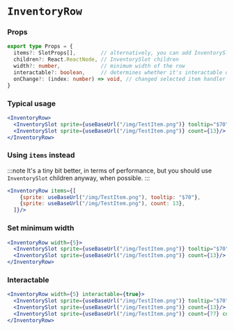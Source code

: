 # `InventoryRow`



### Props

```ts
export type Props = {
  items?: SlotProps[],        // alternatively, you can add InventorySlot props here
  children?: React.ReactNode, // InventorySlot children
  width?: number,             // minimum width of the row
  interactable?: boolean,     // determines whether it's interactable or not
  onChange?: (index: number) => void, // changed selected item handler
}
```

### Typical usage

```jsx
<InventoryRow>
  <InventorySlot sprite={useBaseUrl("/img/TestItem.png")} tooltip="$70"/>
  <InventorySlot sprite={useBaseUrl("/img/TestItem.png")} count={13}/>
</InventoryRow>
```

<BrowserWindow>
<InventoryRow>
  <InventorySlot sprite={useBaseUrl("/img/TestItem.png")} tooltip="$70"/>
  <InventorySlot sprite={useBaseUrl("/img/TestItem.png")} count={13}/>
</InventoryRow>
</BrowserWindow>

### Using `items` instead

:::note
It's a tiny bit better, in terms of performance, but you should use `InventorySlot` children anyway, when possible.
:::

```jsx
<InventoryRow items={[
    {sprite: useBaseUrl("/img/TestItem.png"), tooltip: "$70"},
    {sprite: useBaseUrl("/img/TestItem.png"), count: 13},
  ]}/>
```

<BrowserWindow>
<InventoryRow items={[
    {sprite: useBaseUrl("/img/TestItem.png"), tooltip: "$70"},
    {sprite: useBaseUrl("/img/TestItem.png"), count: 13},
  ]}/>
</BrowserWindow>

### Set minimum width

```jsx
<InventoryRow width={5}>
  <InventorySlot sprite={useBaseUrl("/img/TestItem.png")} tooltip="$70"/>
  <InventorySlot sprite={useBaseUrl("/img/TestItem.png")} count={13}/>
</InventoryRow>
```

<BrowserWindow>
<InventoryRow width={5}>
  <InventorySlot sprite={useBaseUrl("/img/TestItem.png")} tooltip="$70"/>
  <InventorySlot sprite={useBaseUrl("/img/TestItem.png")} count={13}/>
</InventoryRow>
</BrowserWindow>

### Interactable

```jsx
<InventoryRow width={5} interactable={true}>
  <InventorySlot sprite={useBaseUrl("/img/TestItem.png")} tooltip="$70"/>
  <InventorySlot sprite={useBaseUrl("/img/TestItem.png")} count={13}/>
  <InventorySlot sprite={useBaseUrl("/img/TestItem.png")} count={77} countColor="#55BB11"/>
</InventoryRow>
```

<BrowserWindow>
<InventoryRow width={5} interactable={true}>
  <InventorySlot sprite={useBaseUrl("/img/TestItem.png")} tooltip="$70"/>
  <InventorySlot sprite={useBaseUrl("/img/TestItem.png")} count={13}/>
  <InventorySlot sprite={useBaseUrl("/img/TestItem.png")} count={77} countColor="#55BB11"/>
</InventoryRow>
</BrowserWindow>
